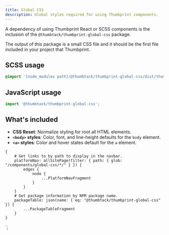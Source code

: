 ```yaml
---
title: Global CSS
description: Global styles required for using Thumbprint components.
---
```



<ComponentHeader data={props.data} />

A dependency of using Thumbprint React or SCSS components is the inclusion of the `@thumbtack/thumbprint-global-css` package.

The output of this package is a small CSS file and it should be the first file included in your project that Thumbprint.

## SCSS usage

```scss
@import '[node_modules path]/@thumbtack/thumbprint-global-css/dist/thumbprint-global';
```

## JavaScript usage

```js
import '@thumbtack/thumbprint-global-css';
```

## What's included

-   **CSS Reset**: Normalize styling for root all HTML elements.
-   **`<body>` styles**: Color, font, and line-height defaults for the `body` element.
-   **`<a>` styles**: Color and hover states default for the `a` element.

<ComponentFooter data={props.data} />

    {
        # Get links to by path to display in the navbar.
        platformNav: allSitePage(filter: { path: { glob: "/components/global-css/*/" } }) {
            edges {
                node {
                    ...PlatformNavFragment
                }
            }
        }
        # Get package information by NPM package name.
        packageTable: json(name: { eq: "@thumbtack/thumbprint-global-css" }) {
            ...PackageTableFragment
        }
    }
`;
